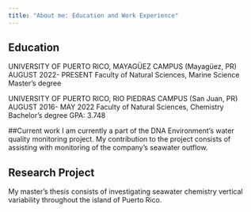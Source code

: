 ```yaml
---
title: "About me: Education and Work Experience"
---
```


## Education
UNIVERSITY OF PUERTO RICO, MAYAGÜEZ CAMPUS
(Mayagüez, PR) AUGUST 2022- PRESENT
Faculty of Natural Sciences, Marine Science Master’s degree


UNIVERSITY OF PUERTO RICO, RIO PIEDRAS CAMPUS
(San Juan, PR) AUGUST 2016- MAY 2022
Faculty of Natural Sciences, Chemistry Bachelor’s degree
GPA: 3.748


##Current work
I am currently a part of the DNA Environment's water quality monitoring project. My contribution to the project consists of assisting with monitoring of the company's seawater outflow.

## Research Project
My master's thesis consists of investigating seawater chemistry vertical variability throughout the island of Puerto Rico.




